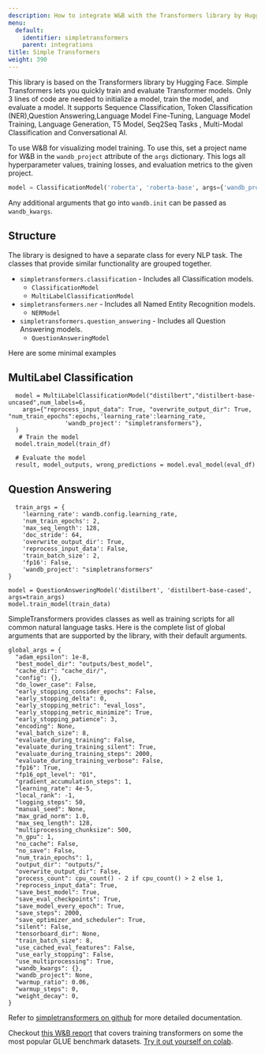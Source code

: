 ```yaml
---
description: How to integrate W&B with the Transformers library by Hugging Face.
menu:
  default:
    identifier: simpletransformers
    parent: integrations
title: Simple Transformers
weight: 390
---
```


This library is based on the Transformers library by Hugging Face. Simple Transformers lets you quickly train and evaluate Transformer models. Only 3 lines of code are needed to initialize a model, train the model, and evaluate a model. It supports Sequence Classification, Token Classification \(NER\),Question Answering,Language Model Fine-Tuning, Language Model Training, Language Generation, T5 Model, Seq2Seq Tasks , Multi-Modal Classification and Conversational AI.

To use W&B for visualizing model training. To use this, set a project name for W&B in the `wandb_project` attribute of the `args` dictionary. This logs all hyperparameter values, training losses, and evaluation metrics to the given project.

```python
model = ClassificationModel('roberta', 'roberta-base', args={'wandb_project': 'project-name'})
```

Any additional arguments that go into `wandb.init` can be passed as `wandb_kwargs`.

## Structure

The library is designed to have a separate class for every NLP task. The classes that provide similar functionality are grouped together.

* `simpletransformers.classification` - Includes all Classification models.
  * `ClassificationModel`
  * `MultiLabelClassificationModel`
* `simpletransformers.ner` - Includes all Named Entity Recognition models.
  * `NERModel`
* `simpletransformers.question_answering` - Includes all Question Answering models.
  * `QuestionAnsweringModel`

Here are some minimal examples

## MultiLabel Classification

```text
  model = MultiLabelClassificationModel("distilbert","distilbert-base-uncased",num_labels=6,
    args={"reprocess_input_data": True, "overwrite_output_dir": True, "num_train_epochs":epochs,'learning_rate':learning_rate,
                'wandb_project': "simpletransformers"},
  )
   # Train the model
  model.train_model(train_df)

  # Evaluate the model
  result, model_outputs, wrong_predictions = model.eval_model(eval_df)
```

## Question Answering

```text
  train_args = {
    'learning_rate': wandb.config.learning_rate,
    'num_train_epochs': 2,
    'max_seq_length': 128,
    'doc_stride': 64,
    'overwrite_output_dir': True,
    'reprocess_input_data': False,
    'train_batch_size': 2,
    'fp16': False,
    'wandb_project': "simpletransformers"
}

model = QuestionAnsweringModel('distilbert', 'distilbert-base-cased', args=train_args)
model.train_model(train_data)
```


SimpleTransformers provides classes as well as training scripts for all common natural language tasks. Here is the complete list of global arguments that are supported by the library, with their default arguments.

```text
global_args = {
  "adam_epsilon": 1e-8,
  "best_model_dir": "outputs/best_model",
  "cache_dir": "cache_dir/",
  "config": {},
  "do_lower_case": False,
  "early_stopping_consider_epochs": False,
  "early_stopping_delta": 0,
  "early_stopping_metric": "eval_loss",
  "early_stopping_metric_minimize": True,
  "early_stopping_patience": 3,
  "encoding": None,
  "eval_batch_size": 8,
  "evaluate_during_training": False,
  "evaluate_during_training_silent": True,
  "evaluate_during_training_steps": 2000,
  "evaluate_during_training_verbose": False,
  "fp16": True,
  "fp16_opt_level": "O1",
  "gradient_accumulation_steps": 1,
  "learning_rate": 4e-5,
  "local_rank": -1,
  "logging_steps": 50,
  "manual_seed": None,
  "max_grad_norm": 1.0,
  "max_seq_length": 128,
  "multiprocessing_chunksize": 500,
  "n_gpu": 1,
  "no_cache": False,
  "no_save": False,
  "num_train_epochs": 1,
  "output_dir": "outputs/",
  "overwrite_output_dir": False,
  "process_count": cpu_count() - 2 if cpu_count() > 2 else 1,
  "reprocess_input_data": True,
  "save_best_model": True,
  "save_eval_checkpoints": True,
  "save_model_every_epoch": True,
  "save_steps": 2000,
  "save_optimizer_and_scheduler": True,
  "silent": False,
  "tensorboard_dir": None,
  "train_batch_size": 8,
  "use_cached_eval_features": False,
  "use_early_stopping": False,
  "use_multiprocessing": True,
  "wandb_kwargs": {},
  "wandb_project": None,
  "warmup_ratio": 0.06,
  "warmup_steps": 0,
  "weight_decay": 0,
}
```

Refer to [simpletransformers on github](https://github.com/ThilinaRajapakse/simpletransformers) for more detailed documentation.

Checkout [this W&B report](https://app.wandb.ai/cayush/simpletransformers/reports/Using-simpleTransformer-on-common-NLP-applications---Vmlldzo4Njk2NA) that covers training transformers on some the most popular GLUE benchmark datasets. [Try it out yourself on colab](https://colab.research.google.com/drive/1oXROllqMqVvBFcPgTKJRboTq96uWuqSz?usp=sharing).